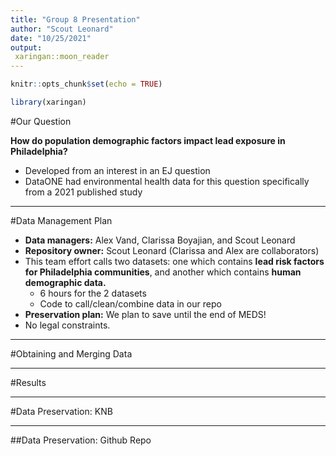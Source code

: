 ```yaml
---
title: "Group 8 Presentation"
author: "Scout Leonard"
date: "10/25/2021"
output: 
 xaringan::moon_reader
---
```


```r
knitr::opts_chunk$set(echo = TRUE)
```

```r
library(xaringan)
```

#Our Question

**How do population demographic factors impact lead exposure in Philadelphia?**

- Developed from an interest in an EJ question
- DataONE had environmental health data for this question specifically from a 2021 published study 

---

#Data Management Plan

- **Data managers:** Alex Vand, Clarissa Boyajian, and Scout Leonard
- **Repository owner:** Scout Leonard (Clarissa and Alex are collaborators)
- This team effort calls two datasets: one which contains **lead risk factors for Philadelphia communities**, and another which contains **human demographic data.** 
  - 6 hours for the 2 datasets
  - Code to call/clean/combine data in our repo
- **Preservation plan:** We plan to save until the end of MEDS!
- No legal constraints. 

---

#Obtaining and Merging Data

---

#Results

---

#Data Preservation: KNB

---

##Data Preservation: Github Repo
